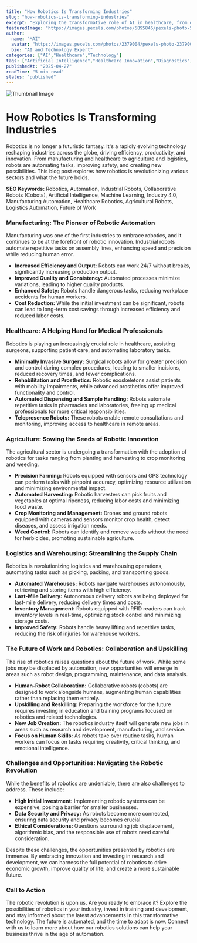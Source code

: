 ```yaml
---
title: "How Robotics Is Transforming Industries"
slug: "how-robotics-is-transforming-industries"
excerpt: "Exploring the transformative role of AI in healthcare, from diagnostics to drug discovery."
featuredImage: "https://images.pexels.com/photos/5895846/pexels-photo-5895846.jpeg?auto=compress&cs=tinysrgb&w=1260&h=750&dpr=1"
author:
  name: "MAI"
  avatar: "https://images.pexels.com/photos/2379004/pexels-photo-2379004.jpeg?auto=compress&cs=tinysrgb&w=1260&h=750&dpr=1"
  bio: "AI and Technology Expert"
categories: ["AI","Healthcare","Technology"]
tags: ["Artificial Intelligence","Healthcare Innovation","Diagnostics","Drug Discovery"]
publishedAt: "2025-04-27"
readTime: "5 min read"
status: "published"
---
```

![Thumbnail Image](https://images.pexels.com/photos/5895846/pexels-photo-5895846.jpeg?auto=compress&cs=tinysrgb&w=1260&h=750&dpr=1 "AI in Healthcare")

# How Robotics Is Transforming Industries

Robotics is no longer a futuristic fantasy. It's a rapidly evolving technology reshaping industries across the globe, driving efficiency, productivity, and innovation. From manufacturing and healthcare to agriculture and logistics, robots are automating tasks, improving safety, and creating new possibilities. This blog post explores how robotics is revolutionizing various sectors and what the future holds.

**SEO Keywords:** Robotics, Automation, Industrial Robots, Collaborative Robots (Cobots), Artificial Intelligence, Machine Learning, Industry 4.0, Manufacturing Automation, Healthcare Robotics, Agricultural Robots, Logistics Automation, Future of Work


### Manufacturing: The Pioneer of Robotic Automation

Manufacturing was one of the first industries to embrace robotics, and it continues to be at the forefront of robotic innovation. Industrial robots automate repetitive tasks on assembly lines, enhancing speed and precision while reducing human error.

* **Increased Efficiency and Output:** Robots can work 24/7 without breaks, significantly increasing production output.
* **Improved Quality and Consistency:**  Automated processes minimize variations, leading to higher quality products.
* **Enhanced Safety:** Robots handle dangerous tasks, reducing workplace accidents for human workers.
* **Cost Reduction:** While the initial investment can be significant, robots can lead to long-term cost savings through increased efficiency and reduced labor costs.


### Healthcare: A Helping Hand for Medical Professionals

Robotics is playing an increasingly crucial role in healthcare, assisting surgeons, supporting patient care, and automating laboratory tasks.

* **Minimally Invasive Surgery:** Surgical robots allow for greater precision and control during complex procedures, leading to smaller incisions, reduced recovery times, and fewer complications.
* **Rehabilitation and Prosthetics:** Robotic exoskeletons assist patients with mobility impairments, while advanced prosthetics offer improved functionality and control.
* **Automated Dispensing and Sample Handling:** Robots automate repetitive tasks in pharmacies and laboratories, freeing up medical professionals for more critical responsibilities.
* **Telepresence Robots:** These robots enable remote consultations and monitoring, improving access to healthcare in remote areas.


### Agriculture: Sowing the Seeds of Robotic Innovation

The agricultural sector is undergoing a transformation with the adoption of robotics for tasks ranging from planting and harvesting to crop monitoring and weeding.

* **Precision Farming:** Robots equipped with sensors and GPS technology can perform tasks with pinpoint accuracy, optimizing resource utilization and minimizing environmental impact.
* **Automated Harvesting:** Robotic harvesters can pick fruits and vegetables at optimal ripeness, reducing labor costs and minimizing food waste.
* **Crop Monitoring and Management:** Drones and ground robots equipped with cameras and sensors monitor crop health, detect diseases, and assess irrigation needs.
* **Weed Control:** Robots can identify and remove weeds without the need for herbicides, promoting sustainable agriculture.


### Logistics and Warehousing: Streamlining the Supply Chain

Robotics is revolutionizing logistics and warehousing operations, automating tasks such as picking, packing, and transporting goods.

* **Automated Warehouses:** Robots navigate warehouses autonomously, retrieving and storing items with high efficiency.
* **Last-Mile Delivery:** Autonomous delivery robots are being deployed for last-mile delivery, reducing delivery times and costs.
* **Inventory Management:** Robots equipped with RFID readers can track inventory levels in real-time, optimizing stock control and minimizing storage costs.
* **Improved Safety:** Robots handle heavy lifting and repetitive tasks, reducing the risk of injuries for warehouse workers.


### The Future of Work and Robotics: Collaboration and Upskilling

The rise of robotics raises questions about the future of work. While some jobs may be displaced by automation, new opportunities will emerge in areas such as robot design, programming, maintenance, and data analysis.

* **Human-Robot Collaboration:** Collaborative robots (cobots) are designed to work alongside humans, augmenting human capabilities rather than replacing them entirely.
* **Upskilling and Reskilling:**  Preparing the workforce for the future requires investing in education and training programs focused on robotics and related technologies.
* **New Job Creation:** The robotics industry itself will generate new jobs in areas such as research and development, manufacturing, and service.
* **Focus on Human Skills:** As robots take over routine tasks, human workers can focus on tasks requiring creativity, critical thinking, and emotional intelligence.



### Challenges and Opportunities: Navigating the Robotic Revolution

While the benefits of robotics are undeniable, there are also challenges to address. These include:

* **High Initial Investment:** Implementing robotic systems can be expensive, posing a barrier for smaller businesses.
* **Data Security and Privacy:**  As robots become more connected, ensuring data security and privacy becomes crucial.
* **Ethical Considerations:**  Questions surrounding job displacement, algorithmic bias, and the responsible use of robots need careful consideration.


Despite these challenges, the opportunities presented by robotics are immense. By embracing innovation and investing in research and development, we can harness the full potential of robotics to drive economic growth, improve quality of life, and create a more sustainable future.


### Call to Action

The robotic revolution is upon us. Are you ready to embrace it? Explore the possibilities of robotics in your industry, invest in training and development, and stay informed about the latest advancements in this transformative technology. The future is automated, and the time to adapt is now.  Connect with us to learn more about how our robotics solutions can help your business thrive in the age of automation.
